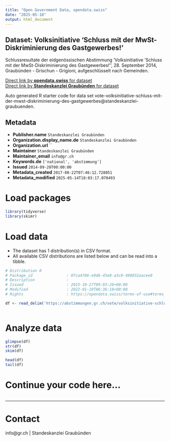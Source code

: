 ```yaml
---
title: "Open Government Data, opendata.swiss"
date: "2025-05-18"
output: html_document
---
```


## Dataset: Volksinitiative 'Schluss mit der MwSt-Diskriminierung des Gastgewerbes!'

Schlussresultate der eidgenössischen Abstimmung 'Volksinitiative 'Schluss mit der MwSt-Diskriminierung des Gastgewerbes!'', 28. September 2014, Graubünden - Grischun - Grigioni, aufgeschlüsselt nach Gemeinden.

[Direct link by **opendata.swiss** for dataset](https://opendata.swiss/de/dataset/volksinitiative-schluss-mit-der-mwst-diskriminierung-des-gastgewerbes)<br>
[Direct link by **Standeskanzlei Graubünden** for dataset](https://abstimmungen.gr.ch/vote/volksinitiative-schluss-mit-der-mwst-diskriminierung-des-gastgewerbes/data)

Auto generated R starter code for data set vote-volksinitiative-schluss-mit-der-mwst-diskriminierung-des-gastgewerbes@standeskanzlei-graubuenden.

## Metadata

- **Publisher.name** `Standeskanzlei Graubünden`
- **Organization.display_name.de** `Standeskanzlei Graubünden`
- **Organization.url** ``
- **Maintainer** `Standeskanzlei Graubünden`
- **Maintainer_email** `info@gr.ch`
- **Keywords.de** `['national', 'abstimmung']`
- **Issued** `2014-09-28T00:00:00`
- **Metadata_created** `2017-08-22T07:46:12.728051`
- **Metadata_modified** `2025-05-14T18:03:17.070493`


# Load packages

```r

library(tidyverse)
library(skimr)

```

# Load data

-   The dataset has 1 distribution(s) in CSV format.
-   All available CSV distributions are listed below and can be read into a tibble.

```r

# Distribution 0
# Package_id               : 07ca4786-e9d6-45e8-a3c0-490832aacee8
# Description              : 
# Issued                   : 2015-10-27T09:03:26+00:00
# Modified                 : 2022-01-19T06:36:18+00:00
# Rights                   : https://opendata.swiss/terms-of-use#terms_by

df <- read_delim('https://abstimmungen.gr.ch/vote/volksinitiative-schluss-mit-der-mwst-diskriminierung-des-gastgewerbes/data-csv')



```

# Analyze data

```r

glimpse(df)
str(df)
skim(df)

head(df)
tail(df)

```

# Continue your code here...

```r

```

------------------------------------------------------------------------

# Contact

info@gr.ch | Standeskanzlei Graubünden
